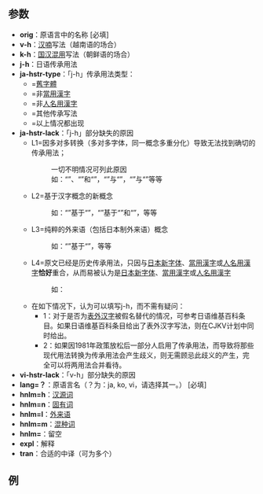 ==参数==
*'''orig'''：原语言中的名称 [必填]
*'''v-h'''：[[汉喃]]写法（越南语的场合）
*'''k-h'''：[[韓漢混用文|国汉混用]]写法（朝鲜语的场合）
*'''j-h'''：日语传承用法
*'''ja-hstr-type'''：「j-h」传承用法类型：
** =[[舊字體]]
** =非[[當用漢字]]
** =非[[人名用漢字]]
** =其他传承写法
** =以上情况都出现
*'''ja-hstr-lack'''：「j-h」部分缺失的原因
** L1=因多对多转换（多对多字体，同一概念多重分化）导致无法找到确切的传承用法；
**: 一切不明情况可列此原因
**: 如：“{{Lang|ja|渡辺氏}}”、“{{Lang|ja|渡邊氏}}”和“{{Lang|ja|渡邉氏}}”，“{{Lang|ja|斎藤氏}}”与“{{Lang|ja|齋藤氏}}”，“{{Lang|ja|斉藤氏}}”与“{{Lang|ja|齊藤氏}}”等等
** L2=基于汉字概念的新概念
**: 如：“{{Lang|ja|ナガサキ}}”基于“{{Lang|ja|長崎／ながさき}}”，“{{Lang|ja|さいたま市}}”基于“{{Lang|ja|埼玉／さいたま}}”和“{{Lang|ja|市／し}}”，等等
** L3=纯粹的外来语（包括日本制外来语）概念
**: 如：“{{Lang|ja|ゴジラ}}”基于“{{Lang|en|Godzilla}}”，等等
** L4=原文已经是历史传承用法，只因与[[新字体|日本新字体]]、[[當用漢字]]或[[人名用漢字]]'''恰好'''重合，从而易被认为是[[新字体|日本新字体]]、[[當用漢字]]或[[人名用漢字]]
**: 如：
** 在如下情况下，认为可以填写j-h，而不需有疑问：
*** 1：对于是否为[[表外漢字字體列表|表外汉字]]被假名替代的情况，可参考日语维基百科条目。如果日语维基百科条目给出了表外汉字写法，则在CJKV计划中同时给出。
*** 2：如果因1981年政策放松后一部分人启用了传承用法，而导致将那些现代用法转换为传承用法会产生歧义，则无需顾忌此歧义的产生，完全可以将两用法合并看待。
*'''vi-hstr-lack'''：「v-h」部分缺失的原因
*'''lang=？'''：原语言名（？为：ja, ko, vi，请选择其一。） [必填]
*'''hnlm=h'''：[[汉源词]]
*'''hnlm=n'''：[[固有词]]
*'''hnlm=l'''：[[外来语]]
*'''hnlm=m'''：[[混种词]]
*'''hnlm= '''：留空
*'''expl'''：解释
*'''tran'''：合适的中译（可为多个）

==例==
{{JKV-name|lang=ja|orig=浜崎あゆみ|j-h=濱崎あゆみ|ja-hstr-type=日文旧字体}}